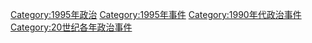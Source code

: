[[Category:1995年政治|Category:1995年政治]]
[[Category:1995年事件|Category:1995年事件]]
[[Category:1990年代政治事件|Category:1990年代政治事件]]
[[Category:20世纪各年政治事件|Category:20世纪各年政治事件]]